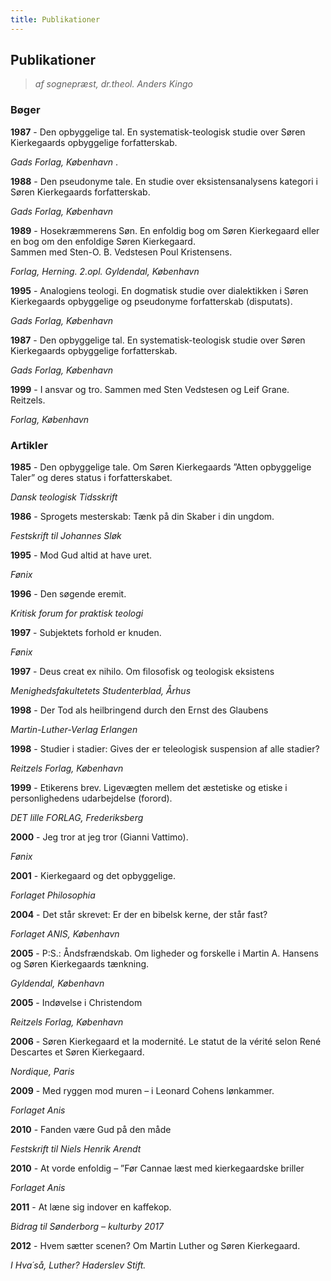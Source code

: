 ```yaml
---
title: Publikationer
---
```

## Publikationer

> *af sognepræst, dr.theol. Anders Kingo*

### Bøger

**1987** - Den opbyggelige tal. En systematisk-teologisk studie over Søren Kierkegaards opbyggelige forfatterskab.

*Gads Forlag, København* . 

**1988** - Den pseudonyme tale. En studie over eksistensanalysens kategori i Søren Kierkegaards forfatterskab.

*Gads Forlag, København*



**1989** - Hosekræmmerens Søn. En enfoldig bog om Søren Kierkegaard eller en bog om den enfoldige Søren Kierkegaard.\
Sammen med Sten-O. B. Vedstesen Poul Kristensens.

*Forlag, Herning. 2.opl. Gyldendal, København*



**1995** - Analogiens teologi. En dogmatisk studie over dialektikken i Søren Kierkegaards opbyggelige og pseudonyme forfatterskab (disputats).

*Gads Forlag, København*



**1987** - Den opbyggelige tal. En systematisk-teologisk studie over Søren Kierkegaards opbyggelige forfatterskab.

*Gads Forlag, København*



**1999** - I ansvar og tro.
Sammen med Sten Vedstesen og Leif Grane. Reitzels.

*Forlag, København*



### Artikler

**1985** - Den opbyggelige tale. Om Søren Kierkegaards ”Atten opbyggelige Taler” og deres status i forfatterskabet.

*Dansk teologisk Tidsskrift*



**1986** - Sprogets mesterskab: Tænk på din Skaber i din ungdom.

*Festskrift til Johannes Sløk*



**1995** - Mod Gud altid at have uret.

*Fønix*



**1996** - Den søgende eremit.

*Kritisk forum for praktisk teologi*



**1997** - Subjektets forhold er knuden.

*Fønix*



**1997** -  Deus creat ex nihilo. Om filosofisk og teologisk eksistens

*Menighedsfakultetets Studenterblad, Århus*



**1998** - Der Tod als heilbringend durch den Ernst des Glaubens

*Martin-Luther-Verlag Erlangen*



**1998** - Studier i stadier: Gives der er teleologisk suspension af alle stadier?

*Reitzels Forlag, København*



**1999** - Etikerens brev. Ligevægten mellem det æstetiske og etiske i personlighedens udarbejdelse (forord).

*DET lille FORLAG, Frederiksberg*



**2000** - Jeg tror at jeg tror (Gianni Vattimo).

*Fønix*



**2001** - Kierkegaard og det opbyggelige.

*Forlaget Philosophia*



**2004** - Det står skrevet: Er der en bibelsk kerne, der står fast?

*Forlaget ANIS, København*



**2005** - P:S.: Åndsfrændskab. Om ligheder og forskelle i Martin A. Hansens og Søren Kierkegaards tænkning.

*Gyldendal, København*



**2005**  - Indøvelse i Christendom

*Reitzels Forlag, København*

**2006** - Søren Kierkegaard et la modernité. Le statut de la vérité selon René Descartes et Søren Kierkegaard.

*Nordique, Paris*



**2009** - Med ryggen mod muren – i Leonard Cohens lønkammer.

*Forlaget Anis*



**2010** - Fanden være Gud på den måde

*Festskrift til Niels Henrik Arendt*

**2010** - At vorde enfoldig – ”Før Cannae læst med kierkegaardske briller

*Forlaget Anis*



**2011** - At læne sig indover en kaffekop.

*Bidrag til Sønderborg – kulturby 2017*



**2012** - Hvem sætter scenen? Om Martin Luther og Søren Kierkegaard.

*I Hva´så, Luther? Haderslev Stift.*